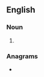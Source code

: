 ==English==

===Noun===
{{head|en|noun plural form}}

# {{plural of|dozer|lang=en}}

===Anagrams===
* {{anagrams|en|Drozes}}